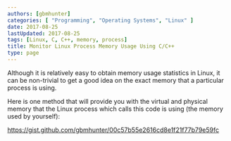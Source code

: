 ```yaml
---
authors: [gbmhunter]
categories: [ "Programming", "Operating Systems", "Linux" ]
date: 2017-08-25
lastUpdated: 2017-08-25
tags: [Linux, C, C++, memory, process]
title: Monitor Linux Process Memory Usage Using C/C++
type: page
---
```


Although it is relatively easy to obtain memory usage statistics in Linux, it can be non-trivial to get a good idea on the exact memory that a particular process is using.

Here is one method that will provide you with the virtual and physical memory that the Linux process which calls this code is using (the memory used by yourself):

https://gist.github.com/gbmhunter/00c57b55e2616cd8e1f21f77b79e59fc
